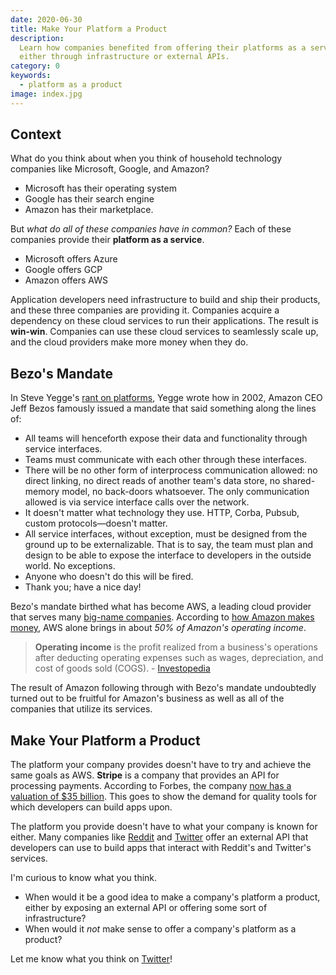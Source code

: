 ```yaml
---
date: 2020-06-30
title: Make Your Platform a Product
description:
  Learn how companies benefited from offering their platforms as a service,
  either through infrastructure or external APIs.
category: 0
keywords:
  - platform as a product
image: index.jpg
---
```


## Context

What do you think about when you think of household technology companies like
Microsoft, Google, and Amazon?

- Microsoft has their operating system
- Google has their search engine
- Amazon has their marketplace.

But _what do all of these companies have in common?_ Each of these companies
provide their **platform as a service**.

- Microsoft offers Azure
- Google offers GCP
- Amazon offers AWS

Application developers need infrastructure to build and ship their products, and
these three companies are providing it. Companies acquire a dependency on these
cloud services to run their applications. The result is **win-win**. Companies
can use these cloud services to seamlessly scale up, and the cloud providers
make more money when they do.

## Bezo's Mandate

In Steve Yegge's
[rant on platforms](https://gist.github.com/chitchcock/1281611), Yegge wrote how
in 2002, Amazon CEO Jeff Bezos famously issued a mandate that said something
along the lines of:

- All teams will henceforth expose their data and functionality through service
  interfaces.
- Teams must communicate with each other through these interfaces.
- There will be no other form of interprocess communication allowed: no direct
  linking, no direct reads of another team's data store, no shared-memory model,
  no back-doors whatsoever. The only communication allowed is via service
  interface calls over the network.
- It doesn't matter what technology they use. HTTP, Corba, Pubsub, custom
  protocols—doesn't matter.
- All service interfaces, without exception, must be designed from the ground up
  to be externalizable. That is to say, the team must plan and design to be able
  to expose the interface to developers in the outside world. No exceptions.
- Anyone who doesn't do this will be fired.
- Thank you; have a nice day!

Bezo's mandate birthed what has become AWS, a leading cloud provider that serves
many [big-name companies](https://www.contino.io/insights/whos-using-aws).
According to
[how Amazon makes money](https://www.investopedia.com/how-amazon-makes-money-4587523),
AWS alone brings in about _50% of Amazon's operating income_.

> **Operating income** is the profit realized from a business's operations after
> deducting operating expenses such as wages, depreciation, and cost of goods
> sold (COGS). -
> [Investopedia](https://www.investopedia.com/terms/o/operatingincome.asp)

The result of Amazon following through with Bezo's mandate undoubtedly turned
out to be fruitful for Amazon's business as well as all of the companies that
utilize its services.

## Make Your Platform a Product

The platform your company provides doesn't have to try and achieve the same
goals as AWS. **Stripe** is a company that provides an API for processing
payments. According to Forbes, the company
[now has a valuation of \$35 billion](https://www.forbes.com/sites/donnafuscaldo/2019/09/19/stripe-now-has-a-pre-money-valuation-of-35-billion/#20e5591c62e6).
This goes to show the demand for quality tools for which developers can build
apps upon.

The platform you provide doesn't have to what your company is known for either.
Many companies like [Reddit](https://www.reddit.com/dev/api/) and
[Twitter](https://developer.twitter.com/en/docs) offer an external API that
developers can use to build apps that interact with Reddit's and Twitter's
services.

I'm curious to know what you think.

- When would it be a good idea to make a company's platform a product, either by
  exposing an external API or offering some sort of infrastructure?
- When would it _not_ make sense to offer a company's platform as a product?

Let me know what you think on
[Twitter](https://twitter.com/intent/tweet?text=%40swkeever%20https%3A%2F%2Fskies.dev%2Fblog%2Fplatform-product)!
